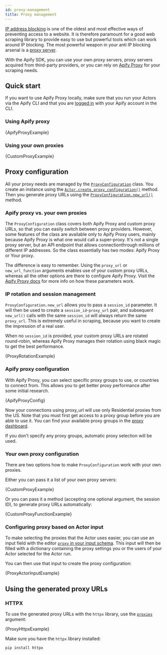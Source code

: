 ```yaml
---
id: proxy-management
title: Proxy management
---
```




[IP address blocking](https://en.wikipedia.org/wiki/IP_address_blocking) is one of the oldest and most effective ways of preventing access to a website. It is therefore paramount for a good web scraping library to provide easy to use but powerful tools which can work around IP blocking. The most powerful weapon in your anti IP blocking arsenal is a [proxy server](https://en.wikipedia.org/wiki/Proxy_server).

With the Apify SDK, you can use your own proxy servers, proxy servers acquired from third-party providers, or you can rely on [Apify Proxy](https://apify.com/proxy) for your scraping needs.

## Quick start

If you want to use Apify Proxy locally, make sure that you run your Actors via the Apify CLI and that you are [logged in](https://docs.apify.com/cli/docs/installation#login-with-your-apify-account) with your Apify account in the CLI.

### Using Apify proxy

<CodeBlock className="language-python">
    {ApifyProxyExample}
</CodeBlock>

### Using your own proxies

<CodeBlock className="language-python">
    {CustomProxyExample}
</CodeBlock>

## Proxy configuration

All your proxy needs are managed by the [`ProxyConfiguration`](../../reference/class/ProxyConfiguration) class. You create an instance using the [`Actor.create_proxy_configuration()`](../../reference/class/Actor#create_proxy_configuration) method. Then you generate proxy URLs using the [`ProxyConfiguration.new_url()`](../../reference/class/ProxyConfiguration#new_url) method.

### Apify proxy vs. your own proxies

The `ProxyConfiguration` class covers both Apify Proxy and custom proxy URLs, so that you can easily switch between proxy providers. However, some features of the class are available only to Apify Proxy users, mainly because Apify Proxy is what one would call a super-proxy. It's not a single proxy server, but an API endpoint that allows connectionthrough millions of different IP addresses. So the class essentially has two modes: Apify Proxy or Your proxy.

The difference is easy to remember. Using the `proxy_url` or `new_url_function` arguments enables use of your custom proxy URLs, whereas all the other options are there to configure Apify Proxy. Visit the [Apify Proxy docs](https://docs.apify.com/proxy) for more info on how these parameters work.

### IP rotation and session management

`ProxyConfiguration.new_url` allows you to pass a `session_id` parameter. It will then be used to create a `session_id`-`proxy_url` pair, and subsequent `new_url()` calls with the same `session_id` will always return the same `proxy_url`. This is extremely useful in scraping, because you want to create the impression of a real user.

When no `session_id` is provided, your custom proxy URLs are rotated round-robin, whereas Apify Proxy manages their rotation using black magic to get the best performance.

<CodeBlock className="language-python">
    {ProxyRotationExample}
</CodeBlock>

### Apify proxy configuration

With Apify Proxy, you can select specific proxy groups to use, or countries to connect from. This allows you to get better proxy performance after some initial research.

<CodeBlock className="language-python">
    {ApifyProxyConfig}
</CodeBlock>

Now your connections using proxy_url will use only Residential proxies from the US. Note that you must first get access to a proxy group before you are able to use it. You can find your available proxy groups in the [proxy dashboard](https://console.apify.com/proxy).

If you don't specify any proxy groups, automatic proxy selection will be used.

### Your own proxy configuration

There are two options how to make `ProxyConfiguration` work with your own proxies.

Either you can pass it a list of your own proxy servers:

<CodeBlock className="language-python">
    {CustomProxyExample}
</CodeBlock>

Or you can pass it a method (accepting one optional argument, the session ID), to generate proxy URLs automatically:

<CodeBlock className="language-python">
    {CustomProxyFunctionExample}
</CodeBlock>

### Configuring proxy based on Actor input

To make selecting the proxies that the Actor uses easier, you can use an input field with the editor [`proxy` in your input schema](https://docs.apify.com/platform/actors/development/input-schema#object). This input will then be filled with a dictionary containing the proxy settings you or the users of your Actor selected for the Actor run.

You can then use that input to create the proxy configuration:

<CodeBlock className="language-python">
    {ProxyActorInputExample}
</CodeBlock>

## Using the generated proxy URLs

### HTTPX

To use the generated proxy URLs with the `httpx` library, use the [`proxies`](https://www.python-httpx.org/advanced/#http-proxying) argument:

<CodeBlock className="language-python">
    {ProxyHttpxExample}
</CodeBlock>

Make sure you have the `httpx` library installed:

```bash
pip install httpx
```
